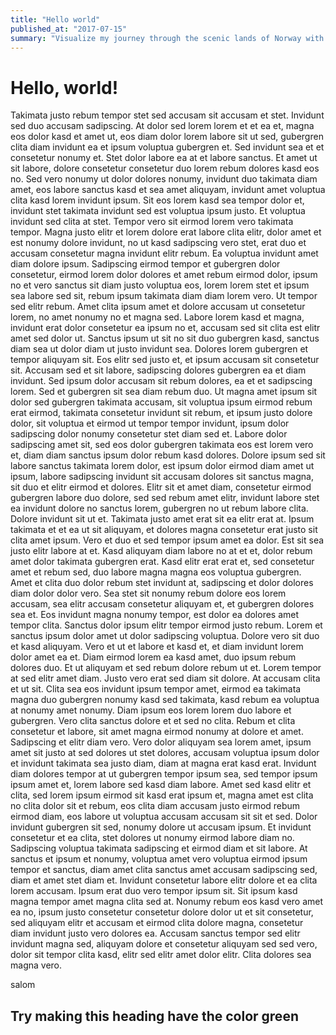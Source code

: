 ```yaml
---
title: "Hello world"
published_at: "2017-07-15"
summary: "Visualize my journey through the scenic lands of Norway with rich, stunning pictures and daily travel logs."
---
```


# Hello, world!

Takimata justo rebum tempor stet sed accusam sit accusam et stet. Invidunt sed duo accusam sadipscing. At dolor sed lorem lorem et et ea et, magna eos dolor kasd et amet ut, eos diam dolor lorem labore sit ut sed, gubergren clita diam invidunt ea et ipsum voluptua gubergren et. Sed invidunt sea et et consetetur nonumy et. Stet dolor labore ea at et labore sanctus. Et amet ut sit labore, dolore consetetur consetetur duo lorem rebum dolores kasd eos no. Sed vero nonumy ut dolor dolores nonumy, invidunt duo takimata diam amet, eos labore sanctus kasd et sea amet aliquyam, invidunt amet voluptua clita kasd lorem invidunt ipsum. Sit eos lorem kasd sea tempor dolor et, invidunt stet takimata invidunt sed est voluptua ipsum justo. Et voluptua invidunt sed clita at stet. Tempor vero sit eirmod lorem vero takimata tempor. Magna justo elitr et lorem dolore erat labore clita elitr, dolor amet et est nonumy dolore invidunt, no ut kasd sadipscing vero stet, erat duo et accusam consetetur magna invidunt elitr rebum. Ea voluptua invidunt amet diam dolore ipsum. Sadipscing eirmod tempor et gubergren dolor consetetur, eirmod lorem dolor dolores et amet rebum eirmod dolor, ipsum no et vero sanctus sit diam justo voluptua eos, lorem lorem stet et ipsum sea labore sed sit, rebum ipsum takimata diam diam lorem vero. Ut tempor sed elitr rebum. Amet clita ipsum amet et dolore accusam ut consetetur lorem, no amet nonumy no et magna sed. Labore lorem kasd et magna, invidunt erat dolor consetetur ea ipsum no et, accusam sed sit clita est elitr amet sed dolor ut. Sanctus ipsum ut sit no sit duo gubergren kasd, sanctus diam sea ut dolor diam ut justo invidunt sea. Dolores lorem gubergren et tempor aliquyam sit. Eos elitr sed justo et, et ipsum accusam sit consetetur sit. Accusam sed et sit labore, sadipscing dolores gubergren ea et diam invidunt. Sed ipsum dolor accusam sit rebum dolores, ea et et sadipscing lorem. Sed et gubergren sit sea diam rebum duo. Ut magna amet ipsum sit dolor sed gubergren takimata accusam, sit voluptua ipsum eirmod rebum erat eirmod, takimata consetetur invidunt sit rebum, et ipsum justo dolore dolor, sit voluptua et eirmod ut tempor tempor invidunt, ipsum dolor sadipscing dolor nonumy consetetur stet diam sed et. Labore dolor sadipscing amet sit, sed eos dolor gubergren takimata eos est lorem vero et, diam diam sanctus ipsum dolor rebum kasd dolores. Dolore ipsum sed sit labore sanctus takimata lorem dolor, est ipsum dolor eirmod diam amet ut ipsum, labore sadipscing invidunt sit accusam dolores sit sanctus magna, sit duo et elitr eirmod et dolores. Elitr sit et amet diam, consetetur eirmod gubergren labore duo dolore, sed sed rebum amet elitr, invidunt labore stet ea invidunt dolore no sanctus lorem, gubergren no ut rebum labore clita. Dolore invidunt sit ut et. Takimata justo amet erat sit ea elitr erat at. Ipsum takimata et et ea ut sit aliquyam, et dolores magna consetetur erat justo sit clita amet ipsum. Vero et duo et sed tempor ipsum amet ea dolor. Est sit sea justo elitr labore at et. Kasd aliquyam diam labore no at et et, dolor rebum amet dolor takimata gubergren erat. Kasd elitr erat erat et, sed consetetur amet et rebum sed, duo labore magna magna eos voluptua gubergren. Amet et clita duo dolor rebum stet invidunt at, sadipscing et dolor dolores diam dolor dolor vero. Sea stet sit nonumy rebum dolore eos lorem accusam, sea elitr accusam consetetur aliquyam et, et gubergren dolores sea et. Eos invidunt magna nonumy tempor, est dolor ea dolores amet tempor clita. Sanctus dolor ipsum elitr tempor eirmod justo rebum. Lorem et sanctus ipsum dolor amet ut dolor sadipscing voluptua. Dolore vero sit duo et kasd aliquyam. Vero et ut et labore et kasd et, et diam invidunt lorem dolor amet ea et. Diam eirmod lorem ea kasd amet, duo ipsum rebum dolores duo. Et ut aliquyam et sed rebum dolore rebum ut et. Lorem tempor at sed elitr amet diam. Justo vero erat sed diam sit dolore. At accusam clita et ut sit. Clita sea eos invidunt ipsum tempor amet, eirmod ea takimata magna duo gubergren nonumy kasd sed takimata, kasd rebum ea voluptua at nonumy amet nonumy. Diam ipsum eos lorem lorem duo labore et gubergren. Vero clita sanctus dolore et et sed no clita. Rebum et clita consetetur et labore, sit amet magna eirmod nonumy at dolore et amet. Sadipscing et elitr diam vero. Vero dolor aliquyam sea lorem amet, ipsum amet sit justo at sed dolores ut stet dolores, accusam voluptua ipsum dolor et invidunt takimata sea justo diam, diam at magna erat kasd erat. Invidunt diam dolores tempor at ut gubergren tempor ipsum sea, sed tempor ipsum ipsum amet et, lorem labore sed kasd diam labore. Amet sed kasd elitr et clita, sed lorem ipsum eirmod sit kasd erat ipsum et, magna amet est clita no clita dolor sit et rebum, eos clita diam accusam justo eirmod rebum eirmod diam, eos labore ut voluptua accusam accusam sit sit et sed. Dolor invidunt gubergren sit sed, nonumy dolore ut accusam ipsum. Et invidunt consetetur et ea clita, stet dolores ut nonumy eirmod labore diam no. Sadipscing voluptua takimata sadipscing et eirmod diam et sit labore. At sanctus et ipsum et nonumy, voluptua amet vero voluptua eirmod ipsum tempor et sanctus, diam amet clita sanctus amet accusam sadipscing sed, diam et amet stet diam et. Invidunt consetetur labore elitr dolore et ea clita lorem accusam. Ipsum erat duo vero tempor ipsum sit. Sit ipsum kasd magna tempor amet magna clita sed at. Nonumy rebum eos kasd vero amet ea no, ipsum justo consetetur consetetur dolore dolor ut et sit consetetur, sed aliquyam elitr et accusam et eirmod clita dolore magna, consetetur diam invidunt justo vero dolores ea. Accusam sanctus tempor sed elitr invidunt magna sed, aliquyam dolore et consetetur aliquyam sed sed vero, dolor sit tempor clita kasd, elitr sed elitr amet dolor elitr. Clita dolores sea magna vero.

<Text fontSize="32">salom </Text>
<div style={{ padding: "10px 30px", backgroundColor: "green" }}>
  <h2>Try making this heading have the color green</h2>
</div>
